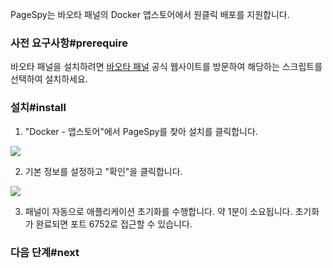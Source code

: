 
PageSpy는 바오타 패널의 Docker 앱스토어에서 원클릭 배포를 지원합니다.

### 사전 요구사항#prerequire

바오타 패널을 설치하려면 [바오타 패널](https://www.bt.cn/new/index.html) 공식 웹사이트를 방문하여 해당하는 스크립트를 선택하여 설치하세요.

### 설치#install

1. "Docker - 앱스토어"에서 PageSpy를 찾아 설치를 클릭합니다.

<a href={BaotaPageSpy} target="_blank">
  <img src={BaotaPageSpy} />
</a>

2. 기본 정보를 설정하고 "확인"을 클릭합니다.

<a href={BaotaInstall} target="_blank">
  <img src={BaotaInstall} />
</a>

3. 패널이 자동으로 애플리케이션 초기화를 수행합니다. 약 1분이 소요됩니다. 초기화가 완료되면 포트 6752로 접근할 수 있습니다.

### 다음 단계#next

<DeployNext />
